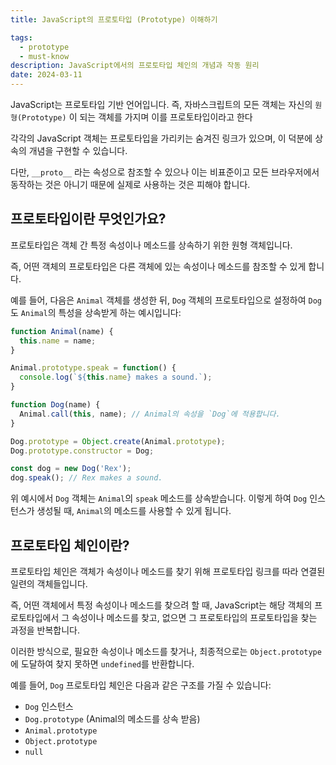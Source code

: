 ```yaml
---
title: JavaScript의 프로토타입 (Prototype) 이해하기

tags:
  - prototype
  - must-know
description: JavaScript에서의 프로토타입 체인의 개념과 작동 원리
date: 2024-03-11
---
```


JavaScript는 프로토타입 기반 언어입니다. 즉, 자바스크립트의 모든 객체는 자신의 `원형(Prototype)` 이 되는 객체를 가지며 이를 프로토타입이라고 한다

각각의 JavaScript 객체는 프로토타입을 가리키는 숨겨진 링크가 있으며, 이 덕분에 상속의 개념을 구현할 수 있습니다.

다만, `__proto__` 라는 속성으로 참조할 수 있으나 이는 비표준이고 모든 브라우저에서 동작하는 것은 아니기 때문에 실제로 사용하는 것은 피해야 합니다.

## 프로토타입이란 무엇인가요?

프로토타입은 객체 간 특정 속성이나 메소드를 상속하기 위한 원형 객체입니다. 

즉, 어떤 객체의 프로토타입은 다른 객체에 있는 속성이나 메소드를 참조할 수 있게 합니다.

예를 들어, 다음은 `Animal` 객체를 생성한 뒤, `Dog` 객체의 프로토타입으로 설정하여 `Dog`도 `Animal`의 특성을 상속받게 하는 예시입니다:

```js:examples.js
function Animal(name) {
  this.name = name;
}

Animal.prototype.speak = function() {
  console.log(`${this.name} makes a sound.`);
}

function Dog(name) {
  Animal.call(this, name); // Animal의 속성을 `Dog`에 적용합니다.
}

Dog.prototype = Object.create(Animal.prototype);
Dog.prototype.constructor = Dog;

const dog = new Dog('Rex');
dog.speak(); // Rex makes a sound.
```

위 예시에서 `Dog` 객체는 `Animal`의 `speak` 메소드를 상속받습니다.
이렇게 하여 `Dog` 인스턴스가 생성될 때, `Animal`의 메소드를 사용할 수 있게 됩니다.

## 프로토타입 체인이란?

프로토타입 체인은 객체가 속성이나 메소드를 찾기 위해 프로토타입 링크를 따라 연결된 일련의 객체들입니다. 

즉, 어떤 객체에서 특정 속성이나 메소드를 찾으려 할 때, JavaScript는 해당 객체의 프로토타입에서 그 속성이나 메소드를 찾고, 없으면 그 프로토타입의 프로토타입을 찾는 과정을 반복합니다. 

이러한 방식으로, 필요한 속성이나 메소드를 찾거나, 최종적으로는 `Object.prototype`에 도달하여 찾지 못하면 `undefined`를 반환합니다.

예를 들어, `Dog` 프로토타입 체인은 다음과 같은 구조를 가질 수 있습니다:

- `Dog` 인스턴스
- `Dog.prototype` (Animal의 메소드를 상속 받음)
- `Animal.prototype`
- `Object.prototype`
- `null`